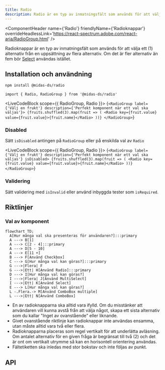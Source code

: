 ```yaml
---
title: Radio
description: Radio är en typ av inmatningsfält som används för att välja ett alternativ från en uppsättning alternativ
---
```



<ComponentHeader
  name={'Radio'}
  friendlyName={'Radioknappar'}
  overrideHeadlessLink='https://react-spectrum.adobe.com/react-aria/RadioGroup.html'
/>

Radioknappar är en typ av inmatningsfält som används för att välja ett (1) alternativ från en uppsättning av flera alternativ. Om det är fler alternativ än fem bör [Select](./select.mdx) användas istället.

## Installation och användning

```bash npm2yarn
npm install @midas-ds/radio
```

```tsx
import { Radio, RadioGroup } from '@midas-ds/radio'
```

<LiveCodeBlock scope={{ RadioGroup, Radio }}>
  {`<RadioGroup label={'Välj en frukt'} description={'Perfekt komponent när ett val ska väljas'}>
    {fruits.shuffled(3).map(fruit => (
      <Radio key={fruit.value} value={fruit.value}>{fruit.name}</Radio>
    ))}
</RadioGroup>`}
</LiveCodeBlock>

### Disabled

Sätt `isDisabled` antingen på `RadioGroup` eller på enskilda val av `Radio`

<LiveCodeBlock scope={{ RadioGroup, Radio }}>
  {`<RadioGroup label={'Välj en frukt'} description={'Perfekt komponent när ett val ska väljas'} isDisabled>
    {fruits.shuffled(3).map(fruit => (
      <Radio key={fruit.value} value={fruit.value}>{fruit.name}</Radio>
       ))}
</RadioGroup>`}
</LiveCodeBlock>

### Validering

Sätt validering med `isInvalid` eller använd inbyggda tester som `isRequired`.

## Riktlinjer

### Val av komponent

```mermaid
flowchart TD;
  A[Hur många val ska presenteras för användaren?]:::primary
  A ---> B[1]
  A ---> C[2 - 4]:::primary
  A ---> D[5 - 10]
  A ---> E[11 +]
  B ---> F[Använd Checkbox]
  C ---> G[Hur många val kan göras?]:::primary
  G --->|Flera| F
  G --->|Ett| H[Använd Radio]:::primary
  D ---> I[Hur många val kan göras?]
  I --->|Flera| J[Använd MultiSelect]
  I --->|Ett| K[Använd Select]
  E ---> L[Hur många val kan göras?]
  L -.Flera.-> M[Använd ComboBox multiple]
  L --->|Ett| N[Använd ComboBox]
```

- En av radioknapparna ska alltid vara ifylld. Om du misstänker att användaren vill kunna avstå från att välja något, skapa ett sista alternativ som du kallar "Inget av ovanstående" eller liknande.
- Givet ovanstående riktlinje kan radioknappar inte användas ensamma, utan måste alltid vara två eller flera.
- Radioknapparna placeras som regel vertikalt för att underlätta avläsning. Om antalet alternativ för en given fråga är begränsat till två (2) och det är ont om vertikalt utrymme så kan en horisontell orientering användas.
- Fältetiketten ska inledas med stor bokstav och inte följas av punkt.

## API

<PropTable name='Radio' />
